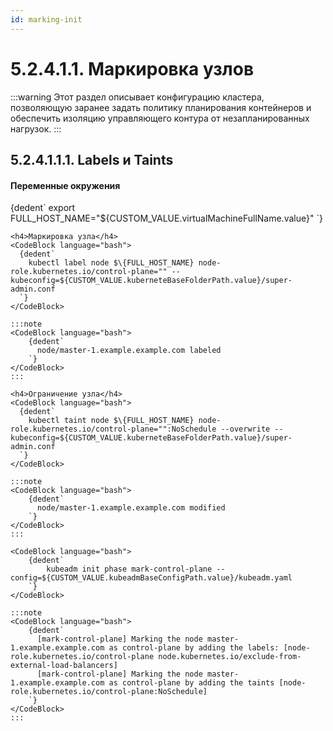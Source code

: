 ```yaml
---
id: marking-init
---
```





# 5.2.4.1.1. Маркировка узлов

:::warning
Этот раздел описывает конфигурацию кластера, позволяющую заранее задать политику планирования контейнеров и обеспечить изоляцию управляющего контура от незапланированных нагрузок.
:::


## 5.2.4.1.1.1. Labels и Taints

<MastersTabs />

<h4>Переменные окружения</h4>
<CodeBlock language="bash">
    {dedent`
        export FULL_HOST_NAME="${CUSTOM_VALUE.virtualMachineFullName.value}"
    `}
</CodeBlock>


<Tabs groupId="install-type">

  <TabItem value='HardWay'>

    <h4>Маркировка узла</h4>
    <CodeBlock language="bash">
      {dedent`
        kubectl label node $\{FULL_HOST_NAME} node-role.kubernetes.io/control-plane="" --kubeconfig=${CUSTOM_VALUE.kuberneteBaseFolderPath.value}/super-admin.conf
      `}
    </CodeBlock>

    :::note
    <CodeBlock language="bash">
        {dedent`
          node/master-1.example.example.com labeled
        `}
    </CodeBlock>
    :::

    <h4>Ограничение узла</h4>
    <CodeBlock language="bash">
      {dedent`
        kubectl taint node $\{FULL_HOST_NAME} node-role.kubernetes.io/control-plane="":NoSchedule --overwrite --kubeconfig=${CUSTOM_VALUE.kuberneteBaseFolderPath.value}/super-admin.conf
      `}
    </CodeBlock>

    :::note
    <CodeBlock language="bash">
        {dedent`
          node/master-1.example.example.com modified
        `}
    </CodeBlock>
    :::

  </TabItem>

  <TabItem value='Kubeadm'>

    <CodeBlock language="bash">
        {dedent`
            kubeadm init phase mark-control-plane --config=${CUSTOM_VALUE.kubeadmBaseConfigPath.value}/kubeadm.yaml
        `}
    </CodeBlock>

    :::note
    <CodeBlock language="bash">
        {dedent`
          [mark-control-plane] Marking the node master-1.example.example.com as control-plane by adding the labels: [node-role.kubernetes.io/control-plane node.kubernetes.io/exclude-from-external-load-balancers]
          [mark-control-plane] Marking the node master-1.example.example.com as control-plane by adding the taints [node-role.kubernetes.io/control-plane:NoSchedule]
        `}
    </CodeBlock>
    :::

  </TabItem>
</Tabs>
